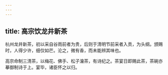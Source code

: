 ```yaml
---
---
---
```

title: 高宗饮龙井新茶
---



杭州龙井新茶，初以采自谷雨前者为贵，后则于清明节前采者入贡，为头纲。颁赐时，人得少许，细仅如芒。沦之，微有香，而未能辨其味也。

高宗命制三清茶，以梅花、佛手、松子瀹茶，有诗纪之。茶宴日即赐此茶，茶碗亦摹御制诗于上。宴毕，诸臣怀之以归。